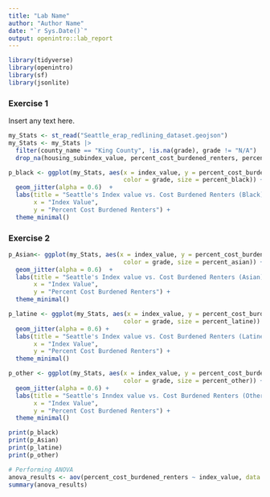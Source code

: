 ```yaml
---
title: "Lab Name"
author: "Author Name"
date: "`r Sys.Date()`"
output: openintro::lab_report
---
```


```r
library(tidyverse)
library(openintro)
library(sf)
library(jsonlite)
```

### Exercise 1

Insert any text here.

```r


my_Stats <- st_read("Seattle_erap_redlining_dataset.geojson")
my_Stats <- my_Stats |> 
  filter(county_name == "King County", !is.na(grade), grade != "N/A") |> 
  drop_na(housing_subindex_value, percent_cost_burdened_renters, percent_black, percent_latine, percent_asian, percent_other)

p_black <- ggplot(my_Stats, aes(x = index_value, y = percent_cost_burdened_renters, 
                                color = grade, size = percent_black)) +
  geom_jitter(alpha = 0.6)  +
  labs(title = "Seattle's Index value vs. Cost Burdened Renters (Black)", 
       x = "Index Value", 
       y = "Percent Cost Burdened Renters") +
  theme_minimal()


```

### Exercise 2

```r
p_Asian<- ggplot(my_Stats, aes(x = index_value, y = percent_cost_burdened_renters, 
                                color = grade, size = percent_asian)) +
  geom_jitter(alpha = 0.6)  +
  labs(title = "Seattle's Index value vs. Cost Burdened Renters (Asian)", 
       x = "Index Value", 
       y = "Percent Cost Burdened Renters") +
  theme_minimal()

```


```r



p_latine <- ggplot(my_Stats, aes(x = index_value, y = percent_cost_burdened_renters, 
                                color = grade, size = percent_latine)) +
  geom_jitter(alpha = 0.6) +
  labs(title = "Seattle's Index value vs. Cost Burdened Renters (Latine)", 
       x = "Index Value", 
       y = "Percent Cost Burdened Renters") +
  theme_minimal()

```


```r
p_other <- ggplot(my_Stats, aes(x = index_value, y = percent_cost_burdened_renters, 
                                color = grade, size = percent_other)) +
  geom_jitter(alpha = 0.6) +
  labs(title = "Seattle's Inndex value vs. Cost Burdened Renters (Other)", 
       x = "Index Value", 
       y = "Percent Cost Burdened Renters") +
  theme_minimal() 

```


```r
print(p_black)
print(p_Asian)
print(p_latine)
print(p_other)
```

```r

# Performing ANOVA
anova_results <- aov(percent_cost_burdened_renters ~ index_value, data = my_Stats)
summary(anova_results)
```





